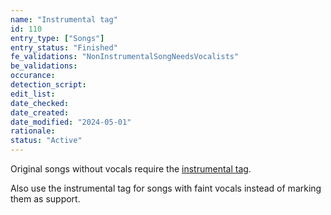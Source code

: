 ```yaml
---
name: "Instrumental tag"
id: 110
entry_type: ["Songs"]
entry_status: "Finished"
fe_validations: "NonInstrumentalSongNeedsVocalists"
be_validations:
occurance:
detection_script:
edit_list:
date_checked:
date_created:
date_modified: "2024-05-01"
rationale:
status: "Active"
---
```

Original songs without vocals require the [instrumental tag](https://vocadb.net/T/208/instrumental).

Also use the instrumental tag for songs with faint vocals instead of marking them as support.